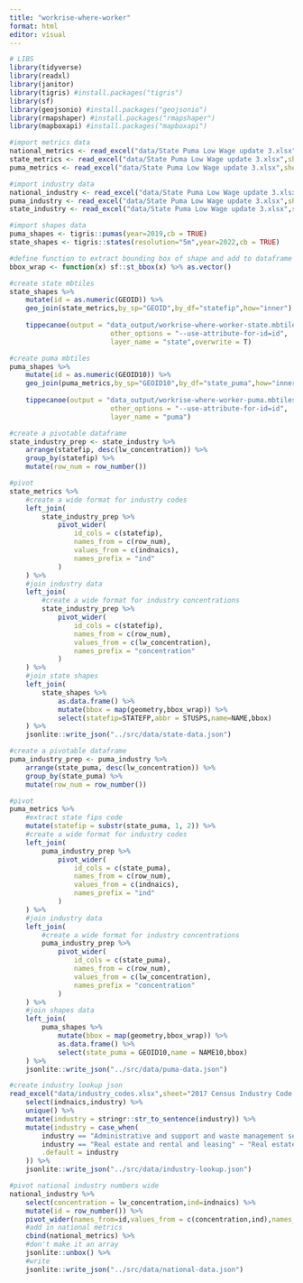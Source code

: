 ```yaml
---
title: "workrise-where-worker"
format: html
editor: visual
---
```


```r
# LIBS
library(tidyverse)
library(readxl)
library(janitor)
library(tigris) #install.packages("tigris")
library(sf)
library(geojsonio) #install.packages("geojsonio")
library(rmapshaper) #install.packages("rmapshaper")
library(mapboxapi) #install.packages("mapboxapi")

#import metrics data
national_metrics <- read_excel("data/State Puma Low Wage update 3.xlsx",sheet="national_wage")
state_metrics <- read_excel("data/State Puma Low Wage update 3.xlsx",sheet="state_wage")
puma_metrics <- read_excel("data/State Puma Low Wage update 3.xlsx",sheet="puma_wage")

#import industry data
national_industry <- read_excel("data/State Puma Low Wage update 3.xlsx",sheet="national_industry_concentration")
puma_industry <- read_excel("data/State Puma Low Wage update 3.xlsx",sheet="puma_industry_concentration")
state_industry <- read_excel("data/State Puma Low Wage update 3.xlsx",sheet="state_industry_concentration")

#import shapes data
puma_shapes <- tigris::pumas(year=2019,cb = TRUE)
state_shapes <- tigris::states(resolution="5m",year=2022,cb = TRUE)

#define function to extract bounding box of shape and add to dataframe
bbox_wrap <- function(x) sf::st_bbox(x) %>% as.vector()
```

```r
#create state mbtiles
state_shapes %>% 
	mutate(id = as.numeric(GEOID)) %>% 
	geo_join(state_metrics,by_sp="GEOID",by_df="statefip",how="inner") %>% 
	
	tippecanoe(output = "data_output/workrise-where-worker-state.mbtiles",
						 other_options = "--use-attribute-for-id=id",
						 layer_name = "state",overwrite = T)
```

```r
#create puma mbtiles
puma_shapes %>% 
	mutate(id = as.numeric(GEOID10)) %>% 
	geo_join(puma_metrics,by_sp="GEOID10",by_df="state_puma",how="inner") %>% 
	
	tippecanoe(output = "data_output/workrise-where-worker-puma.mbtiles",
						 other_options = "--use-attribute-for-id=id",
						 layer_name = "puma")
```

```r
#create a pivotable dataframe 
state_industry_prep <- state_industry %>%
	arrange(statefip, desc(lw_concentration)) %>%
	group_by(statefip) %>%
	mutate(row_num = row_number())

#pivot
state_metrics %>%
	#create a wide format for industry codes
	left_join(
		state_industry_prep %>%
			pivot_wider(
				id_cols = c(statefip),
				names_from = c(row_num),
				values_from = c(indnaics),
				names_prefix = "ind"
			)
	) %>%
	#join industry data
	left_join(
		#create a wide format for industry concentrations
		state_industry_prep %>%
			pivot_wider(
				id_cols = c(statefip),
				names_from = c(row_num),
				values_from = c(lw_concentration),
				names_prefix = "concentration"
			)
	) %>% 
	#join state shapes
	left_join(
		state_shapes %>% 
			as.data.frame() %>%
			mutate(bbox = map(geometry,bbox_wrap)) %>% 
			select(statefip=STATEFP,abbr = STUSPS,name=NAME,bbox)
	) %>% 
	jsonlite::write_json("../src/data/state-data.json")
```

```r
#create a pivotable dataframe 
puma_industry_prep <- puma_industry %>%
	arrange(state_puma, desc(lw_concentration)) %>%
	group_by(state_puma) %>%
	mutate(row_num = row_number())

#pivot
puma_metrics %>%
	#extract state fips code
	mutate(statefip = substr(state_puma, 1, 2)) %>% 
	#create a wide format for industry codes
	left_join(
		puma_industry_prep %>%
			pivot_wider(
				id_cols = c(state_puma),
				names_from = c(row_num),
				values_from = c(indnaics),
				names_prefix = "ind"
			)
	) %>%
	#join industry data
	left_join(
		#create a wide format for industry concentrations
		puma_industry_prep %>%
			pivot_wider(
				id_cols = c(state_puma),
				names_from = c(row_num),
				values_from = c(lw_concentration),
				names_prefix = "concentration"
			)
	) %>% 
	#join shapes data
	left_join(
		puma_shapes %>% 
			mutate(bbox = map(geometry,bbox_wrap)) %>% 
			as.data.frame() %>% 
			select(state_puma = GEOID10,name = NAME10,bbox)
	) %>% 
	jsonlite::write_json("../src/data/puma-data.json")
```

```r
#create industry lookup json
read_excel("data/industry_codes.xlsx",sheet="2017 Census Industry Code List") %>% 
	select(indnaics,industry) %>% 
	unique() %>% 
	mutate(industry = stringr::str_to_sentence(industry)) %>% 
	mutate(industry = case_when(
		industry == "Administrative and support and waste management services" ~ "Administrative, support, and waste management services",
		industry == "Real estate and rental and leasing" ~ "Real estate, rental, and leasing",
		.default = industry
	)) %>% 
	jsonlite::write_json("../src/data/industry-lookup.json")
```

```r
#pivot national industry numbers wide
national_industry %>% 
	select(concentration = lw_concentration,ind=indnaics) %>% 
	mutate(id = row_number()) %>% 
	pivot_wider(names_from=id,values_from = c(concentration,ind),names_sep = "") %>% 
	#add in national metrics
	cbind(national_metrics) %>% 
	#don't make it an array
	jsonlite::unbox() %>% 
	#write
	jsonlite::write_json("../src/data/national-data.json")
```

